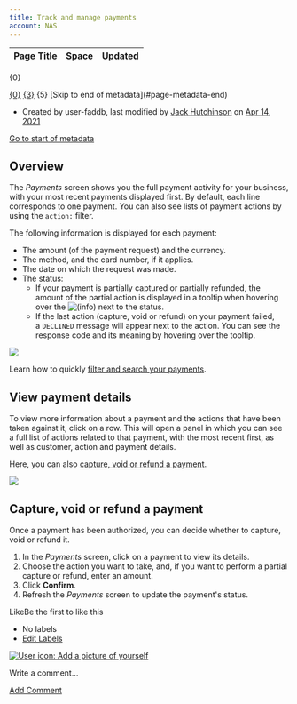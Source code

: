```yaml
---
title: Track and manage payments
account: NAS
---
```


<table class="aui"> <thead> <tr class="header"> <th class="search-result-title">Page Title</th> <th class="search-result-space">Space</th> <th class="search-result-date">Updated</th> </tr> </thead> </table> <p class="search-result-count">{0}</p> <tr class="search-result"> <td class="search-result-title"><a href="{1}" class="content-type-{2}"><span>{0}</span></a></td> <td class="search-result-space"><a class="space" href="/display/{4}/" title="{3}">{3}</a></td> <td class="search-result-date"><span class="date" title="{6}">{5}</span></td> </tr> [Skip to end of metadata](#page-metadata-end)

*   Created by user-faddb, last modified by [Jack Hutchinson](    /display/~jack.hutchinson
    ) on [Apr 14, 2021](/pages/diffpagesbyversion.action?pageId=8488051&selectedPageVersions=6&selectedPageVersions=7 "Show changes")

[Go to start of metadata](#page-metadata-start)

Overview
--------

The _Payments_ screen shows you the full payment activity for your business, with your most recent payments displayed first. By default, each line corresponds to one payment. You can also see lists of payment actions by using the `action:` filter.

The following information is displayed for each payment:

*   The amount (of the payment request) and the currency.
*   The method, and the card number, if it applies.
*   The date on which the request was made.
*   The status:
    *   If your payment is partially captured or partially refunded, the amount of the partial action is displayed in a tooltip when hovering over the ![(info)](/s/en_GB/7901/abf7b35644d5a5d1d7e4b0969a83e8eb2b569fb5/_/images/icons/emoticons/information.svg) next to the status.
    *   If the last action (capture, void or refund) on your payment failed, a `DECLINED` message will appear next to the action. You can see the response code and its meaning by hovering over the tooltip.

![](/download/attachments/8488051/dashboard_payments_screen.png?version=1&modificationDate=1598006631637&api=v2)

Learn how to quickly [filter and search your payments](/display/x/Filter+payments).

View payment details
--------------------

To view more information about a payment and the actions that have been taken against it, click on a row. This will open a panel in which you can see a full list of actions related to that payment, with the most recent first, as well as customer, action and payment details.

Here, you can also [capture, void or refund a payment](#Trackandmanagepayments-paymentactions).

![](/download/attachments/8488051/payment_details_panel.png?version=1&modificationDate=1598006631691&api=v2)

Capture, void or refund a payment 
----------------------------------

Once a payment has been authorized, you can decide whether to capture, void or refund it.

1.  In the _Payments_ screen, click on a payment to view its details.
2.  Choose the action you want to take, and, if you want to perform a partial capture or refund, enter an amount.
3.  Click **Confirm**.
4.  Refresh the _Payments_ screen to update the payment's status.

LikeBe the first to like this

*   No labels
*   [Edit Labels](# "Edit Labels (Type 'l')")

[![User icon: Add a picture of yourself](/s/en_GB/7901/abf7b35644d5a5d1d7e4b0969a83e8eb2b569fb5/_/images/icons/profilepics/add_profile_pic.svg)](/users/profile/editmyprofilepicture.action)

Write a comment…

[Add Comment](/display/x/Track+and+manage+payments?showComments=true&showCommentArea=true#addcomment)
